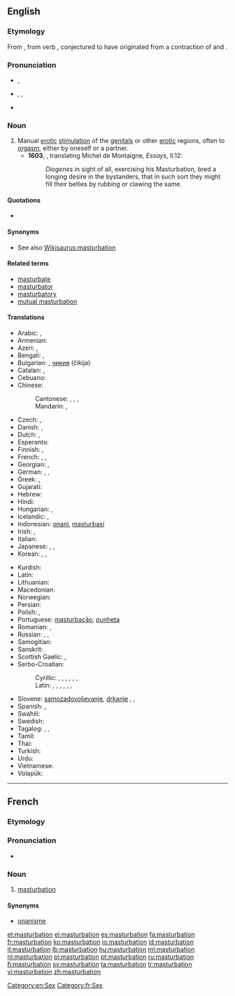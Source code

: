 {{also|Masturbation}}
==English==
{{wikipedia}}

===Etymology===
From {{etyl|frm}} {{term|masturbation|lang=frm}}, from {{etyl|la}} verb {{term|masturbor|lang=la}}, conjectured to have originated from a contraction of {{term|manus||hand|lang=la}} and {{term|turbo|turbō|disturb, throw into confusion|lang=la}}.

===Pronunciation===
* {{a|UK}} {{IPA|/ˌmæstəˈbeɪʃ(ə)n/}}, {{X-SAMPA|/%m{st@"beIS@n/}}
* {{a|US}} {{enPR|măs'tərbāʹshən}}, {{IPA|/ˌmæstɚˈbeɪʃən/}}, {{X-SAMPA|/%m{st@`"beIS@n/}}
* {{rhymes|eɪʃən}}

===Noun===
{{en-noun|-|s}}

# Manual [[erotic]] [[stimulation]] of the [[genital]]s or other [[erotic]] regions, often to [[orgasm]], either by oneself or a partner.
#* '''1603''', {{w|John Florio}}, translating Michel de Montaigne, ''Essays'', II.12:
#*: ''Diogenes'' in sight of all, exercising his Masturbation, bred a longing desire in the bystanders, that in such sort they might fill their bellies by rubbing or clawing the same.

====Quotations====
* {{seeCites}}

====Synonyms====
* See also [[Wikisaurus:masturbation]]

====Related terms====
* [[masturbate]]
* [[masturbator]]
* [[masturbatory]]
* [[mutual masturbation]]

====Translations====
{{trans-top|manual erotic stimulation of the genitals}}
* Arabic: {{t-|ar|عادة سرية|f|tr=ʿāda siríyya|sc=Arab}}, {{qualifier|male}} {{t-|ar|استمناء|m|tr=istimnāʾ|sc=Arab}}
* Armenian: {{t-|hy|մաստուրբացիա|tr=masturbac’ia}}
* Azeri: {{t-|az|kəfləmə}}, {{t-|az|onanizm}}
* Bengali: {{t-|bn|হস্তমৈথুন|tr=hôstômoithun|sc=Beng|xs=Bengali}}, {{t-|bn|হাত মারা|tr=hat mara|sc=Beng}}
* Bulgarian: {{t-|bg|мастурбация|f|tr=masturbácija|sc=Cyrl}}, [[чикия]] (čikija) {{f}} {{qualifier|slang}}
* Catalan: {{t-|ca|masturbació|f}}, {{t-|ca|palla|f}} {{qualifier|slang}}
* Cebuano: {{tø|ceb|paglusi}}
* Chinese:
*: Cantonese: {{tø|yue|自慰|tr=zi6 wai3|sc=Hant}}, {{yue-yue-j|手淫|sau2 jam4}}, {{qualifier|male|vulgar}} {{yue-tsj|打飛機|打飞机|daa2 fei1 gei1}}, {{qualifier|female|vulgar}} {{yue-tsj|打潛艇|打潜艇|daa2 cim4 teng5}}
*: Mandarin: {{zh-zh-p|手淫|shǒuyín}}, {{t|cmn|性自慰|tr=xìngzìwèi|sc=Hani}}
* Czech: {{t+|cs|masturbace|f}}, {{t+|cs|onanie|f}}
* Danish: {{t-|da|masturbation|c}}, {{t-|da|onani|c}}
* Dutch: {{t-|nl|zelfbevrediging|f}}, {{t+|nl|masturbatie|f}}
* Esperanto: {{t-|eo|masturbado|xs=Esperanto}}
* Finnish: {{t-|fi|masturbaatio}}, {{t+|fi|itsetyydytys}}
* French: {{t+|fr|masturbation|f}}, {{t+|fr|onanisme|m}}, {{t+|fr|branlette|f}} {{qualifier|slang}}
* Georgian: {{t+|ka|მასტურბაცია|tr=masturbac’ia|sc=Geor}}, {{t-|ka|ნძრევა|sc=Geor}}
* German: {{t+|de|Masturbation|f}}, {{t+|de|Onanie|f}}, {{t+|de|Selbstbefriedigung|f}}
* Greek: {{t+|el|αυνανισμός}}, {{qualifier|slang}} {{t+|el|μαλακία}}
* Gujarati: {{t-|gu|હસ્તમૈથુન|sc=Gujr}}
* Hebrew: {{t+|he|אוננות|f|tr=onanút|sc=Hebr}}
* Hindi: {{t-|hi|हस्तमैथुन|m|tr=hastmaithun}}
* Hungarian: {{t+|hu|önkielégítés}}, {{t+|hu|maszturbáció}}
* Icelandic: {{t-|is|sjálfsfróun|f}}, {{t-|is|rúnk|n}}
* Indonesian: [[onani]], [[masturbasi]]
* Irish: {{t-|ga|glacaireacht|f|xs=Irish}}, {{t-|ga|lámhchartadh|m}}
* Italian: {{t+|it|masturbazione|f}}
* Japanese: {{t-|ja|マスターベーション|tr=masutābēshon}}, {{t-|ja|オナニー|tr=onanī}}, {{t-|ja|自慰|tr=jii}}
* Korean: {{t+|ko|마스터베이션|tr=maseuteobeisyeon}}, {{t+|ko|자위|tr=jawi}}, {{t+|ko|딸딸이|tr=ddalddali}}
{{trans-mid}}
* Kurdish: {{t|ku|destperkî|f}}
* Latin: {{t-|la|masturbatio|f}}
* Lithuanian: {{t-|lt|masturbacija|f|xs=Lithuanian}}
* Macedonian: {{t-|mk|мастурбација|f|tr=masturbacija}}
* Norwegian: {{t-|no|onanering}}
* Persian: {{t+|fa|جلق|tr=jalq|sc=fa-Arab}}
* Polish: {{t+|pl|masturbacja|f}}, {{t+|pl|onanizm|m}}
* Portuguese: [[masturbação]], [[punheta]] {{qualifier|slang}}
* Romanian: {{t+|ro|masturbație|f}}, {{t+|ro|masturbare|f}}
* Russian: {{t+|ru|мастурбация|f|tr=masturbácija|sc=Cyrl}}, {{t+|ru|онанизм|m|tr=onanízm|sc=Cyrl}}, {{t+|ru|рукоблудие|n|tr=rukoblúdije|sc=Cyrl}}
* Samogitian: {{tø|sgs|mastorbacėjė|f}}
* Sanskrit: {{t-|sa|हस्तमैथुन|m|tr=hastamaithuna}}
* Scottish Gaelic: {{t-|gd|brodadh|m}}, {{t-|gd|fèin-bhrodadh|m}}
* Serbo-Croatian:
*: Cyrillic: {{t-|sh|самозадовољавање|n|sc=Cyrl}}, {{t-|sh|мастурбација|f|sc=Cyrl}}, {{t-|sh|рукоблуд|m|sc=Cyrl}}, {{t-|sh|мануступрација|f|sc=Cyrl}}, {{t-|sh|самоблуд|m|sc=Cyrl}}, {{t-|sh|онанија|f|sc=Cyrl}}, {{qualifier|vulgar}} {{t-|sh|дркање|n|sc=Cyrl}}
*: Latin: {{t-|sh|samozadovoljavanje|n}}, {{t-|sh|masturbacija|f}}, {{t-|sh|rukoblud|m}}, {{t-|sh|manustupracija|f}}, {{t-|sh|samoblud|m}}, {{t-|sh|onanija|f}}, {{t-|sh|drkanje|n}}
* Slovene: [[samozadovoljevanje]], [[drkanje]] {{qualifier|vulgar}}, {{qualifier|medical}} {{t-|sl|masturbacija|alt=masturbácija}}, {{t-|sl|masturbiranje|n}}
* Spanish: {{t+|es|masturbación|f}}, {{t+|es|paja|f}} {{qualifier|slang}}
* Swahili: {{t+|sw|punyeto}}
* Swedish: {{t+|sv|onani}}
* Tagalog: {{t-|tl|masturbasyon}}, {{t-|tl|pagsalsal}}, {{t-|tl|jakol}}
* Tamil: {{t-|ta|சுய இன்பம்}}
* Thai: {{t-|th|การช่วยตัวเอง|tr=gaan chûaydtuaeng|sc=Thai}}
* Turkish: {{t+|tr|mastürbasyon}}
* Urdu: {{t-|ur|جلق|m|tr=jalaq}}
* Vietnamese: {{t+|vi|thủ dâm|alt=sự thủ dâm}}
* Volapük: {{t-|vo|masturbat}}
{{trans-bottom}}

[[Category:en:Sex]]

----

==French==
{{wikipedia|lang=fr}}

===Etymology===
{{suffix|masturber|ation|lang=fr}}

===Pronunciation===
* {{IPA|/mastyʁbasjɔ̃/|lang=fr}}

===Noun===
{{fr-noun|f}}

# [[#English|masturbation]]

====Synonyms====
* [[onanisme]]

[[Category:fr:Sex]]

[[et:masturbation]]
[[el:masturbation]]
[[es:masturbation]]
[[fa:masturbation]]
[[fr:masturbation]]
[[ko:masturbation]]
[[io:masturbation]]
[[id:masturbation]]
[[it:masturbation]]
[[lb:masturbation]]
[[hu:masturbation]]
[[ml:masturbation]]
[[nl:masturbation]]
[[pl:masturbation]]
[[pt:masturbation]]
[[ru:masturbation]]
[[fi:masturbation]]
[[sv:masturbation]]
[[ta:masturbation]]
[[tr:masturbation]]
[[vi:masturbation]]
[[zh:masturbation]]